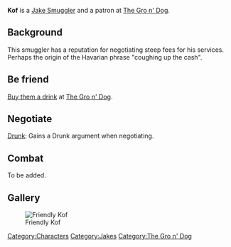 {{stub}}
{{Infobox
| name     = Kof
| image    = Kof.jpg
| race     = Jakes
| location = The Gro n' Dog
| source   = 
| reward   = 
| related  = 
| ID       =
| Boon     = First Aid
| Bane     = 
| Death Loot = Triage
}}

<!-- {{quote|.|Kof}} -->
'''Kof''' is a [[Jakes|Jake Smuggler]] and a patron at [[The Gro n' Dog]]. 

== Background ==
This smuggler has a reputation for negotiating steep fees for his services. Perhaps the origin of the Havarian phrase "coughing up the cash". 

== Be friend ==
[[Buy them a drink]] at [[The Gro n' Dog]].

== Negotiate ==
[[Drunk]]: Gains a Drunk argument when negotiating.

== Combat ==
To be added.

== Gallery ==
<gallery>
[[File:Kof Mugshot Friendly.png|thumb|Friendly Kof]]
</gallery>

[[Category:Characters]]
[[Category:Jakes]]
[[Category:The Gro n' Dog]]